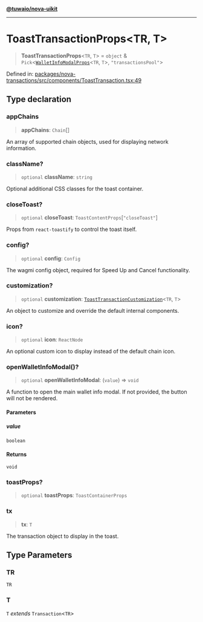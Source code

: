 [**@tuwaio/nova-uikit**](../../../README.md)

***

# ToastTransactionProps\<TR, T\>

> **ToastTransactionProps**\<`TR`, `T`\> = `object` & `Pick`\<[`WalletInfoModalProps`](../interfaces/WalletInfoModalProps.md)\<`TR`, `T`\>, `"transactionsPool"`\>

Defined in: [packages/nova-transactions/src/components/ToastTransaction.tsx:49](https://github.com/TuwaIO/nova-uikit/blob/1dc28ffb9d17b45d0a6a6e5d7458e83b79e27bc5/packages/nova-transactions/src/components/ToastTransaction.tsx#L49)

## Type declaration

### appChains

> **appChains**: `Chain`[]

An array of supported chain objects, used for displaying network information.

### className?

> `optional` **className**: `string`

Optional additional CSS classes for the toast container.

### closeToast?

> `optional` **closeToast**: `ToastContentProps`\[`"closeToast"`\]

Props from `react-toastify` to control the toast itself.

### config?

> `optional` **config**: `Config`

The wagmi config object, required for Speed Up and Cancel functionality.

### customization?

> `optional` **customization**: [`ToastTransactionCustomization`](ToastTransactionCustomization.md)\<`TR`, `T`\>

An object to customize and override the default internal components.

### icon?

> `optional` **icon**: `ReactNode`

An optional custom icon to display instead of the default chain icon.

### openWalletInfoModal()?

> `optional` **openWalletInfoModal**: (`value`) => `void`

A function to open the main wallet info modal. If not provided, the button will not be rendered.

#### Parameters

##### value

`boolean`

#### Returns

`void`

### toastProps?

> `optional` **toastProps**: `ToastContainerProps`

### tx

> **tx**: `T`

The transaction object to display in the toast.

## Type Parameters

### TR

`TR`

### T

`T` *extends* `Transaction`\<`TR`\>
